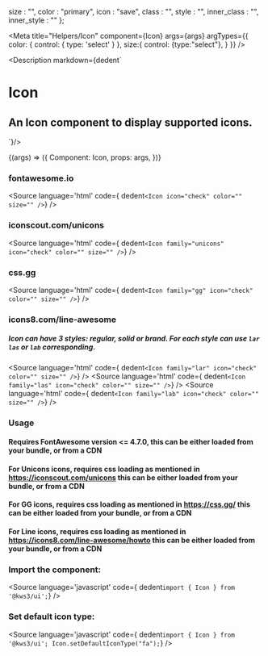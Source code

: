
  size : "",
  color : "primary",
  icon : "save",
  class : "",
  style : "",
  inner_class : "",
  inner_style : ""
};

<Meta
  title="Helpers/Icon"
  component={Icon}
  args={args}
  argTypes={{
    color: {
      control: { type: 'select' }
    },
    size:{
      control: {type:"select"},
    }
  }}
/>

<Description markdown={dedent`
# Icon
## An Icon component to display supported icons.
`}/>

<Canvas>
  <Story
  name="Icon"
  args={args}
  >
  {(args) => ({
    Component: Icon,
    props: args,
  })}
  </Story>
</Canvas>

<ArgsTable story="Icon" />

### fontawesome.io
<Source
  language='html'
  code={ dedent`<Icon icon="check" color="" size="" />`}
/>

### iconscout.com/unicons
<Source
  language='html'
  code={ dedent`<Icon family="unicons" icon="check" color="" size="" />`}
/>

### css.gg
<Source
  language='html'
  code={ dedent`<Icon family="gg" icon="check" color="" size="" />`}
/>

### icons8.com/line-awesome
##### Icon can have 3 styles: regular, solid or brand. For each style can use `lar` `las` or `lab` corresponding.
<Source
  language='html'
  code={ dedent`<Icon family="lar" icon="check" color="" size="" />`}
/>
<Source
  language='html'
  code={ dedent`<Icon family="las" icon="check" color="" size="" />`}
/>
<Source
  language='html'
  code={ dedent`<Icon family="lab" icon="check" color="" size="" />`}
/>

### Usage
#### Requires FontAwesome version <= 4.7.0, this can be either loaded from your bundle, or from a CDN
#### For Unicons icons, requires css loading as mentioned in https://iconscout.com/unicons this can be either loaded from your bundle, or from a CDN
#### For GG icons, requires css loading as mentioned in https://css.gg/ this can be either loaded from your bundle, or from a CDN
#### For Line icons, requires css loading as mentioned in https://icons8.com/line-awesome/howto this can be either loaded from your bundle, or from a CDN

### Import the component:
<Source
  language='javascript'
  code={ dedent`import { Icon } from '@kws3/ui';`}
/>

### Set default icon type:
<Source
  language='javascript'
  code={ dedent`import { Icon } from '@kws3/ui';
  Icon.setDefaultIconType("fa");`}
/>